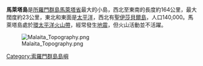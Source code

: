 {{Infobox islands
|name =馬萊塔島
|image name =Malaita Island NASA.jpg
|image caption =馬萊塔島衛星圖片
|locator map = Solomon Islands - Malaita.PNG
|native name = 
|native name link =
|location=[[太平洋|太平洋]]
|coordinates={{coord|9|S|161|E|type:isle}}
|archipelago = [[所羅門群島|所羅門群島]]
|total islands = 
|major islands = 
|area = 4,307平方公里
|highest mount =Mt. Kalourat
|elevation = 1,435米
|country ={{SLB}}
|country admin divisions title =省
|country admin divisions =[[馬萊塔省|馬萊塔省]]
|country largest city =
|country largest city population = 
|population =140,000
|population as of =
|density =每平方公里32.5人
|ethnic groups =
}}

'''馬萊塔島'''是[[所羅門群島|所羅門群島]][[馬萊塔省|馬萊塔省]]最大的小島，西北至東南的長度約164公里，最大闊度約23公里，東北和東面是[[太平洋|太平洋]]，西北有[[聖伊莎貝爾島|聖伊莎貝爾島]]，人口140,000。馬萊塔島處於[[環太平洋火山帶|環太平洋火山帶]]，經常發生[[地震|地震]]，但火山活動並不活躍。

[[Image:Malaita_Topography.png|thumb]]

{{Solomons-geo-stub}}
[[Category:索羅門群島島嶼|Category:索羅門群島島嶼]]